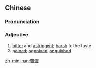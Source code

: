 {{also|苦涩}}
==Chinese==
{{zh-forms|s=苦涩}}

===Pronunciation===
{{zh-pron
|m=kǔsè
|c=fu2 gip3,fu2 sap1
|cat=a
}}

===Adjective===
{{zh-adj}}

# [[bitter]] and [[astringent]]; [[harsh]] to the taste
# [[pained]]; [[agonised]]; [[anguished]]

[[zh-min-nan:苦澀]]